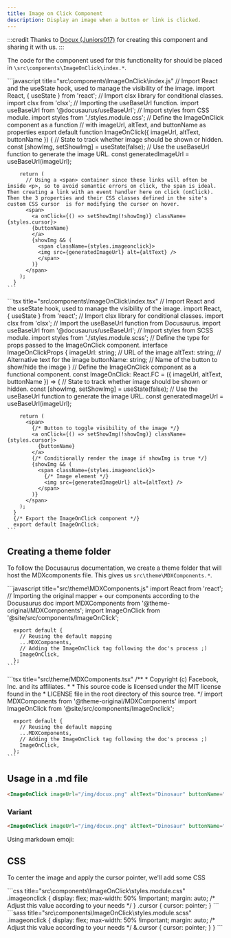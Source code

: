 ```yaml
---
title: Image on Click Component
description: Display an image when a button or link is clicked.
---
```


:::credit
Thanks to [Docux (Juniors017)](https://github.com/Juniors017) for creating this component and sharing it with us.
:::

The code for the component used for this functionality for should be placed in `\src\components\ImageOnClick\index.*`.

<DocusaurusButton to="https://docusaurus.io/docs/markdown-features/react#exporting-components" label="Docusaurus Documentation: Exporting Components" />

<Tabs groupId="js-ts">
  <TabItem value="js" label="JS">
    ```javascript title="src\components\ImageOnClick\index.js"
      // Import React and the useState hook, used to manage the visibility of the image.
      import React, { useState } from 'react';
      // Import clsx library for conditional classes.
      import clsx from 'clsx';
      // Importing the useBaseUrl function.
      import useBaseUrl from '@docusaurus/useBaseUrl';
      // Import styles from CSS module.
      import styles from './styles.module.css';
      // Define the ImageOnClick component as a function 
      // with imageUrl, altText, and buttonName as properties
      export default function ImageOnClick({ imageUrl, altText, buttonName }) {
        // State to track whether image should be shown or hidden.
        const [showImg, setShowImg] = useState(false);
        // Use the useBaseUrl function to generate the image URL.
        const generatedImageUrl = useBaseUrl(imageUrl);

        return (
          // Using a <span> container since these links will often be inside <p>, so to avoid semantic errors on click, the span is ideal. Then creating a link with an event handler here on click (onClick). Then the 3 properties and their CSS classes defined in the site's custom CSS cursor  is for modifying the cursor on hover.
          <span>
            <a onClick={() => setShowImg(!showImg)} className= {styles.cursor}>
            {buttonName}
            </a>
            {showImg && (
              <span className={styles.imageonclick}>
              <img src={generatedImageUrl} alt={altText} /> 
              </span>
            )}
          </span>
        );
      }
    ```
  </TabItem>
  <TabItem value="ts" label="TS">
    ```tsx title="src\components\ImageOnClick\index.tsx"
      // Import React and the useState hook, used to manage the visibility of the image.
      import React, { useState } from 'react';
      // Import clsx library for conditional classes.
      import clsx from 'clsx';
      // Import the useBaseUrl function from Docusaurus.
      import useBaseUrl from '@docusaurus/useBaseUrl';
      // Import styles from SCSS module.
      import styles from './styles.module.scss';
      // Define the type for props passed to the ImageOnClick component.
      interface ImageOnClickProps {
        imageUrl: string; // URL of the image
        altText: string; // Alternative text for the image
        buttonName: string; // Name of the button to show/hide the image
      }
      // Define the ImageOnClick component as a functional component.
      const ImageOnClick: React.FC<ImageOnClickProps> = ({ imageUrl, altText, buttonName }) => {
        // State to track whether image should be shown or hidden.
        const [showImg, setShowImg] = useState(false);
        // Use the useBaseUrl function to generate the image URL.
        const generatedImageUrl = useBaseUrl(imageUrl);

        return (
          <span>
            {/* Button to toggle visibility of the image */}
            <a onClick={() => setShowImg(!showImg)} className={styles.cursor}>
              {buttonName}  
            </a>
            {/* Conditionally render the image if showImg is true */}
            {showImg && (
              <span className={styles.imageonclick}>
                {/* Image element */}
                <img src={generatedImageUrl} alt={altText} /> 
              </span>
            )}
          </span>
        );
      }
      {/* Export the ImageOnClick component */}
      export default ImageOnClick;
    ```
  </TabItem>
</Tabs>

## Creating a theme folder
To follow the Docusaurus documentation, we create a theme folder that will host the MDXcomponents file. 
This gives us `src\theme\MDXComponents.*`.

<DocusaurusButton to="https://docusaurus.io/docs/markdown-features/react#mdx-component-scope" label="Docusaurus Documentation: MDX Component Scope" />

<Tabs groupId="js-ts">
  <TabItem value="js" label="JS">
    ```javascript title="src\theme\MDXComponents.js"
      import React from 'react';
      // Importing the original mapper + our components according to the Docusaurus doc
      import MDXComponents from '@theme-original/MDXComponents';
      import ImageOnClick  from '@site/src/components/ImageOnClick';

      export default {
        // Reusing the default mapping
        ...MDXComponents,
        // Adding the ImageOnClick tag following the doc's process ;)
        ImageOnClick,
      };
    ```
  </TabItem>
  <TabItem value="ts" label="TS">
    ```tsx title="src\theme/MDXComponents.tsx"
      /**
       * Copyright (c) Facebook, Inc. and its affiliates.
       *
       * This source code is licensed under the MIT license found in the
       * LICENSE file in the root directory of this source tree.
       */
      import MDXComponents from '@theme-original/MDXComponents'
      import ImageOnClick from '@site/src/components/ImageOnclick';

      export default {
        // Reusing the default mapping
        ...MDXComponents,
        // Adding the ImageOnClick tag following the doc's process ;)
        ImageOnClick,
      };
    ```
  </TabItem>
</Tabs>

## Usage in a .md file

```html
<ImageOnClick imageUrl="/img/docux.png" altText="Dinosaur" buttonName="Click me" />
```

<ImageOnClick imageUrl="/img/docux.png" altText="Dinosaur" buttonName="Click me" />

### Variant

```html
<ImageOnClick imageUrl="/img/docux.png" altText="Dinosaur" buttonName="🔎" />
```

Using markdown emoji: <ImageOnClick imageUrl="/img/docux.png" altText="Dinosaur" buttonName="🔎" />

## CSS

To center the image and apply the cursor pointer, we'll add some CSS

<Tabs groupId="css-scss">
  <TabItem value="CSS" label="CSS" default>
    ```css title="src\components\ImageOnClick\styles.module.css"
      .imageonclick {
        display: flex;
        max-width: 50% !important;
        margin: auto; /* Adjust this value according to your needs */
      }
      .cursor {
        cursor: pointer;
      }
    ```
  </TabItem>
  <TabItem value="SCSS" label="SCSS" default>
    ```sass title="src\components\ImageOnClick\styles.module.scss"
      .imageonclick  {
        display: flex;
        max-width: 50% !important;
        margin: auto; /* Adjust this value according to your needs */
        &.cursor {
          cursor: pointer;
        }
      }
    ```
  </TabItem>
</Tabs>
